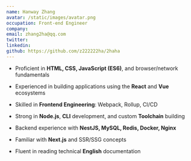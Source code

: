 ```yaml
---
name: Hanway Zhang
avatar: /static/images/avatar.png
occupation: Front-end Engineer
company:
email: zhang2ha@qq.com
twitter:
linkedin:
github: https://github.com/z222222ha/2haha
---
```


- Proficient in **HTML, CSS, JavaScript (ES6)**, and browser/network fundamentals

- Experienced in building applications using the **React** and **Vue** ecosystems

- Skilled in **Frontend Engineering**: Webpack, Rollup, CI/CD

- Strong in **Node.js**, **CLI** development, and custom **Toolchain** building

- Backend experience with **NestJS, MySQL, Redis, Docker, Nginx**

- Familiar with **Next.js** and SSR/SSG concepts

- Fluent in reading technical **English** documentation
